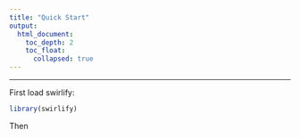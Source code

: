 ```yaml
---
title: "Quick Start"
output:
  html_document:
    toc_depth: 2
    toc_float:
      collapsed: true
---
```


---

First load swirlify:

```r
library(swirlify)
```

Then